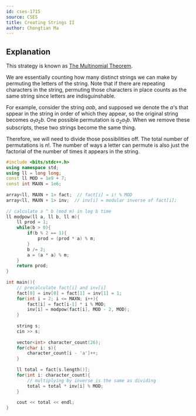 ```yaml
---
id: cses-1715
source: CSES
title: Creating Strings II
author: Chongtian Ma
---
```


## Explanation

This strategy is known as [The Multinomial Theorem](https://en.wikipedia.org/wiki/Multinomial_theorem).

We are essentially counting how many distinct strings we can make by permuting the letters of the string. Note that if there are repeating characters in the string, permuting those characters in place counts as the same string since letters are indisguinshable. 

For example, consider the string $aab$, and supposed we denote the $a$'s that sppear in the string in order of which they appear, so the original string becomes $a_1a_2b$. One possible permutation is $a_2a_1b$. When we remove these subscripts, these two strings become the same thing. 

Therefore, we will need to divide those possibilities off. The total number of permutations is $n!$. The number of ways a letter can permute is also just the factorial of the number of times it appears in the string. 

<LanguageSection>

<CPPSection>

```cpp
#include <bits/stdc++.h>
using namespace std;
using ll = long long;
const ll MOD = 1e9 + 7;
const int MAXN = 1e6;
 
array<ll, MAXN + 1> fact;  // fact[i] = i! % MOD
array<ll, MAXN + 1> inv;  // inv[i] = modular inverse of fact[i];
 
// calculate a ^ b (mod m) in log b time
ll modpow(ll a, ll b, ll m){
	ll prod = 1;
	while(b > 0){
		if(b % 2 == 1){
			prod = (prod * a) % m;
		}
		b /= 2;
		a = (a * a) % m;
	}
	return prod;
}
 
int main(){
	// precalculate fact[i] and inv[i]
	fact[0] = inv[0] = fact[1] = inv[1] = 1;
	for(int i = 2; i <= MAXN; i++){
		fact[i] = fact[i-1] * i % MOD;
		inv[i] = modpow(fact[i], MOD - 2, MOD);
	}
	
	string s;
	cin >> s;
	
	vector<int> character_count(26);
	for(char i: s){
		character_count[i - 'a']++;
	}
	
	ll total = fact[s.length()];
	for(int i: character_count){
		// multiplying by inverse is the same as dividing
		total = total * inv[i] % MOD;
	}
	
	cout << total << endl;
}
```

</CPPSection>

</LanguageSection>


